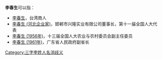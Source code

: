 '''李春生'''可以指：
* [[李春生|李春生]]，台湾商人
* [[李春生_(河北企业家)|李春生 (河北企业家)]]，邯郸市兴隆实业有限公司董事长，第十一届全国人大代表
* [[李春生_(1956年)|李春生 (1956年)]]，十三届全国人大农业与农村委员会副主任委员
* [[李春生_(1961年)|李春生 (1961年)]]，广东省人民政府副省长

{{disambig}}

[[Category:三字李姓人名消歧义|Category:三字李姓人名消歧义]]